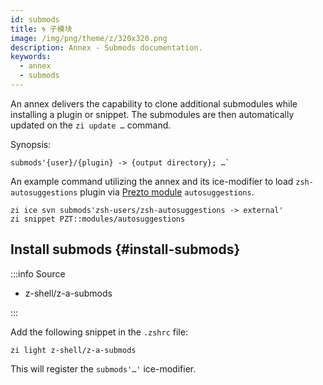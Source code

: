 ```yaml
---
id: submods
title: 🌀 子模块
image: /img/png/theme/z/320x320.png
description: Annex - Submods documentation.
keywords:
  - annex
  - submods
---
```


<!-- @format -->


An annex delivers the capability to clone additional submodules while installing a plugin or snippet. The submodules are then automatically updated on the `zi update …` command.

Synopsis:

```shell
submods'{user}/{plugin} -> {output directory}; …`
```

An example command utilizing the annex and its ice-modifier to load `zsh-autosuggestions` plugin via [Prezto module](/docs/getting_started/migration#pzt-modules) `autosuggestions`.

```shell title='~/.zshrc' showLineNumbers
zi ice svn submods'zsh-users/zsh-autosuggestions -> external'
zi snippet PZT::modules/autosuggestions
```

## Install submods {#install-submods}

:::info Source

- <Link className='github-link' href='https://github.com/z-shell/z-a-submods'>
    z-shell/z-a-submods
  </Link>

:::

<Tabs>
  <TabItem value="default" label="Default" default>

Add the following snippet in the `.zshrc` file:

```shell
zi light z-shell/z-a-submods
```

</TabItem>
</Tabs>

This will register the `submods'…'` ice-modifier.

